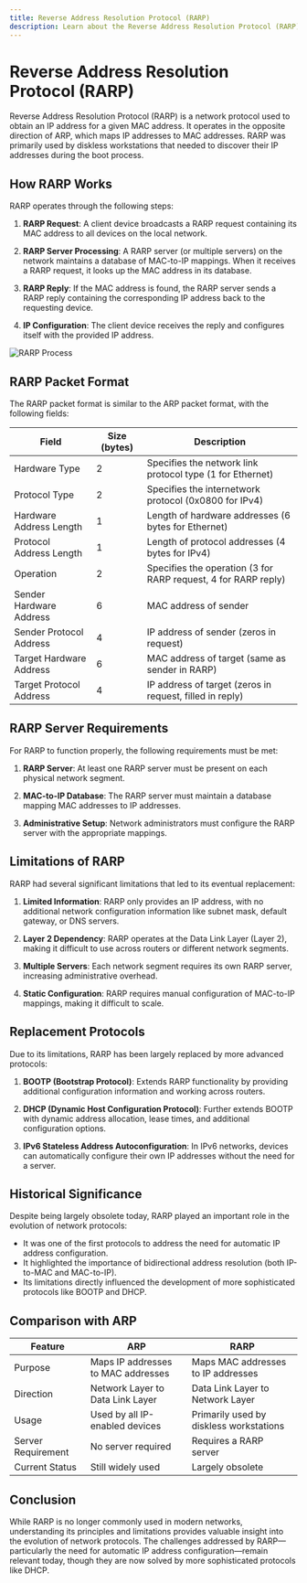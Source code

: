 ```yaml
---
title: Reverse Address Resolution Protocol (RARP)
description: Learn about the Reverse Address Resolution Protocol (RARP), how it maps MAC addresses to IP addresses, and its historical significance in networking.
---
```


# Reverse Address Resolution Protocol (RARP)

Reverse Address Resolution Protocol (RARP) is a network protocol used to obtain an IP address for a given MAC address. It operates in the opposite direction of ARP, which maps IP addresses to MAC addresses. RARP was primarily used by diskless workstations that needed to discover their IP addresses during the boot process.

## How RARP Works

RARP operates through the following steps:

1. **RARP Request**: A client device broadcasts a RARP request containing its MAC address to all devices on the local network.

2. **RARP Server Processing**: A RARP server (or multiple servers) on the network maintains a database of MAC-to-IP mappings. When it receives a RARP request, it looks up the MAC address in its database.

3. **RARP Reply**: If the MAC address is found, the RARP server sends a RARP reply containing the corresponding IP address back to the requesting device.

4. **IP Configuration**: The client device receives the reply and configures itself with the provided IP address.

<img className="max-w-xl rounded-xl mx-auto" src="https://imgs.search.brave.com/4JFx_Spi1cUCTZDnyfqgVjdsfkeaHaC01Rrv1VkhTp8/rs:fit:860:0:0:0/g:ce/aHR0cHM6Ly9tZWRp/YS5nZWVrc2Zvcmdl/ZWtzLm9yZy93cC1j/b250ZW50L3VwbG9h/ZHMvMjAyMzEwMTYx/OTMxMjEvUkFSUC1h/ZGRyZXNzLXByb3Rv/Y29sLWZvcm1hdC02/NjAuanBn" alt="RARP Process" />

## RARP Packet Format

The RARP packet format is similar to the ARP packet format, with the following fields:

| Field | Size (bytes) | Description |
|-------|--------------|-------------|
| Hardware Type | 2 | Specifies the network link protocol type (1 for Ethernet) |
| Protocol Type | 2 | Specifies the internetwork protocol (0x0800 for IPv4) |
| Hardware Address Length | 1 | Length of hardware addresses (6 bytes for Ethernet) |
| Protocol Address Length | 1 | Length of protocol addresses (4 bytes for IPv4) |
| Operation | 2 | Specifies the operation (3 for RARP request, 4 for RARP reply) |
| Sender Hardware Address | 6 | MAC address of sender |
| Sender Protocol Address | 4 | IP address of sender (zeros in request) |
| Target Hardware Address | 6 | MAC address of target (same as sender in RARP) |
| Target Protocol Address | 4 | IP address of target (zeros in request, filled in reply) |

## RARP Server Requirements

For RARP to function properly, the following requirements must be met:

1. **RARP Server**: At least one RARP server must be present on each physical network segment.

2. **MAC-to-IP Database**: The RARP server must maintain a database mapping MAC addresses to IP addresses.

3. **Administrative Setup**: Network administrators must configure the RARP server with the appropriate mappings.

## Limitations of RARP

RARP had several significant limitations that led to its eventual replacement:

1. **Limited Information**: RARP only provides an IP address, with no additional network configuration information like subnet mask, default gateway, or DNS servers.

2. **Layer 2 Dependency**: RARP operates at the Data Link Layer (Layer 2), making it difficult to use across routers or different network segments.

3. **Multiple Servers**: Each network segment requires its own RARP server, increasing administrative overhead.

4. **Static Configuration**: RARP requires manual configuration of MAC-to-IP mappings, making it difficult to scale.

## Replacement Protocols

Due to its limitations, RARP has been largely replaced by more advanced protocols:

1. **BOOTP (Bootstrap Protocol)**: Extends RARP functionality by providing additional configuration information and working across routers.

2. **DHCP (Dynamic Host Configuration Protocol)**: Further extends BOOTP with dynamic address allocation, lease times, and additional configuration options.

3. **IPv6 Stateless Address Autoconfiguration**: In IPv6 networks, devices can automatically configure their own IP addresses without the need for a server.

## Historical Significance

Despite being largely obsolete today, RARP played an important role in the evolution of network protocols:

- It was one of the first protocols to address the need for automatic IP address configuration.
- It highlighted the importance of bidirectional address resolution (both IP-to-MAC and MAC-to-IP).
- Its limitations directly influenced the development of more sophisticated protocols like BOOTP and DHCP.

## Comparison with ARP

| Feature | ARP | RARP |
|---------|-----|------|
| Purpose | Maps IP addresses to MAC addresses | Maps MAC addresses to IP addresses |
| Direction | Network Layer to Data Link Layer | Data Link Layer to Network Layer |
| Usage | Used by all IP-enabled devices | Primarily used by diskless workstations |
| Server Requirement | No server required | Requires a RARP server |
| Current Status | Still widely used | Largely obsolete |

## Conclusion

While RARP is no longer commonly used in modern networks, understanding its principles and limitations provides valuable insight into the evolution of network protocols. The challenges addressed by RARP—particularly the need for automatic IP address configuration—remain relevant today, though they are now solved by more sophisticated protocols like DHCP.
